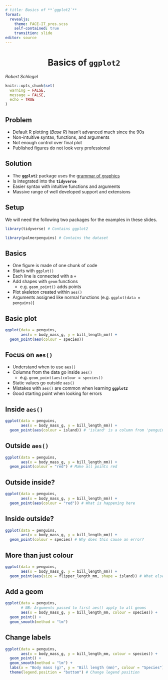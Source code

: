 ```yaml
---
# title: Basics of **`ggplot2`**
format:
  revealjs:
    theme: FACE-IT_pres.scss
    self-contained: true
    transition: slide
editor: source
---
```


# Basics of **`ggplot2`** {background-color="#008980" style="text-align: center"}

*Robert Schlegel*

```r
knitr::opts_chunk$set(
  warning = FALSE, 
  message = FALSE,
  echo = TRUE
)
```

## Problem

* Default R plotting (_Base R_) hasn't advanced much since the 90s
* Non-intuitive syntax, functions, and arguments
* Not enough control over final plot
* Published figures do not look very professional

## Solution

* The **`ggplot2`** package uses the [grammar of graphics](https://link.springer.com/book/10.1007/0-387-28695-0)
* Is integrated into the **`tidyverse`**
* Easier syntax with intuitive functions and arguments
* Massive range of well developed support and extensions

## Setup

We will need the following two packages for the examples in these slides.

```r
library(tidyverse) # Contains ggplot2

library(palmerpenguins) # Contains the dataset
```

## Basics

* One figure is made of one chunk of code
* Starts with `ggplot()`
* Each line is connected with a `+`
* Add shapes with `geom` functions
    * e.g. `geom_point()` adds points
* Plot skeleton created within `aes()`
* Arguments assigned like normal functions (e.g. `ggplot(data = penguins)`)

## Basic plot

```r
ggplot(data = penguins,
       aes(x = body_mass_g, y = bill_length_mm)) +
  geom_point(aes(colour = species))
```

## Focus on `aes()`

* Understand when to use `aes()`
* Columns from the data go inside `aes()`
    * e.g. `geom_point(aes(colour = species))`
* Static values go outside `aes()`
* Mistakes with `aes()` are common when learning **`ggplot2`** 
* Good starting point when looking for errors

## Inside `aes()` {auto-animate=true}

```r
ggplot(data = penguins,
       aes(x = body_mass_g, y = bill_length_mm)) +
  geom_point(aes(colour = island)) # 'island' is a column from 'penguins'
```

## Outside `aes()` {auto-animate=true}

```r
ggplot(data = penguins,
       aes(x = body_mass_g, y = bill_length_mm)) +
  geom_point(colour = "red") # Make all points red
```

## Outside inside? {auto-animate=true}

```r
ggplot(data = penguins,
       aes(x = body_mass_g, y = bill_length_mm)) +
  geom_point(aes(colour = "red")) # What is happening here
```

## Inside outside? {auto-animate=true}

```r
ggplot(data = penguins,
       aes(x = body_mass_g, y = bill_length_mm)) +
  geom_point(colour = species) # Why does this cause an error?
```

## More than just colour {auto-animate=true}

```r
ggplot(data = penguins,
       aes(x = body_mass_g, y = bill_length_mm)) +
  geom_point(aes(size = flipper_length_mm, shape = island)) # What else can we add?
```

## Add a geom {auto-animate=true}

```r
ggplot(data = penguins,
       # NB: Arguments passed to first aes() apply to all geoms
       aes(x = body_mass_g, y = bill_length_mm, colour = species)) +
  geom_point() +
  geom_smooth(method = "lm")
```

## Change labels {auto-animate=true}

```r
ggplot(data = penguins,
       aes(x = body_mass_g, y = bill_length_mm, colour = species)) +
  geom_point() +
  geom_smooth(method = "lm") +
  labs(x = "Body mass (g)", y = "Bill length (mm)", colour = "Species") + # Change labels
  theme(legend.position = "bottom") # Change legend position
```

